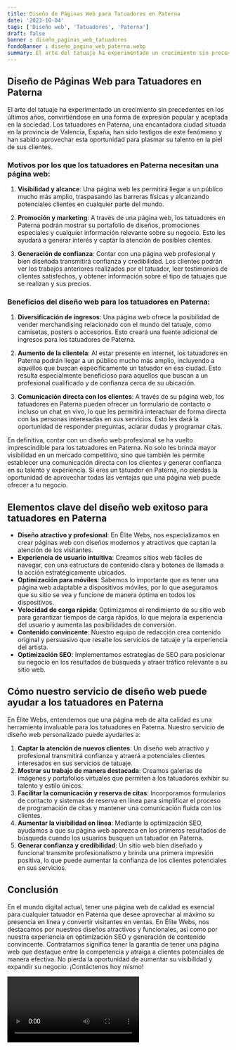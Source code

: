```yaml
---
title: Diseño de Páginas Web para Tatuadores en Paterna
date: '2023-10-04'
tags: ['Diseño web', 'Tatuadores', 'Paterna']
draft: false
banner : diseño_paginas_web_tatuadores
fondoBanner : diseño_pagina_web_paterna.webp
summary: El arte del tatuaje ha experimentado un crecimiento sin precedentes en los últimos años, convirtiéndose en una forma de expresión popular y aceptada en la sociedad. Los tatuadores en Paterna, una encantadora ciudad situada en la provincia de Valencia, España, han sido testigos de este fenómeno y han sabido aprovechar esta oportunidad para plasmar su talento en la piel de sus clientes.
---
```


## Diseño de Páginas Web para Tatuadores en Paterna

El arte del tatuaje ha experimentado un crecimiento sin precedentes en los últimos años, convirtiéndose en una forma de expresión popular y aceptada en la sociedad. Los tatuadores en Paterna, una encantadora ciudad situada en la provincia de Valencia, España, han sido testigos de este fenómeno y han sabido aprovechar esta oportunidad para plasmar su talento en la piel de sus clientes.

### Motivos por los que los tatuadores en Paterna necesitan una página web:

1. **Visibilidad y alcance**: Una página web les permitirá llegar a un público mucho más amplio, traspasando las barreras físicas y alcanzando potenciales clientes en cualquier parte del mundo.

2. **Promoción y marketing**: A través de una página web, los tatuadores en Paterna podrán mostrar su portafolio de diseños, promociones especiales y cualquier información relevante sobre su negocio. Esto les ayudará a generar interés y captar la atención de posibles clientes.

3. **Generación de confianza**: Contar con una página web profesional y bien diseñada transmitirá confianza y credibilidad. Los clientes podrán ver los trabajos anteriores realizados por el tatuador, leer testimonios de clientes satisfechos, y obtener información sobre el tipo de tatuajes que se realizan y sus precios.

### Beneficios del diseño web para los tatuadores en Paterna:

1. **Diversificación de ingresos**: Una página web ofrece la posibilidad de vender merchandising relacionado con el mundo del tatuaje, como camisetas, posters o accesorios. Esto creará una fuente adicional de ingresos para los tatuadores de Paterna.

2. **Aumento de la clientela**: Al estar presente en internet, los tatuadores en Paterna podrán llegar a un público mucho más amplio, incluyendo a aquellos que buscan específicamente un tatuador en esa ciudad. Esto resulta especialmente beneficioso para aquellos que buscan a un profesional cualificado y de confianza cerca de su ubicación.

3. **Comunicación directa con los clientes**: A través de su página web, los tatuadores en Paterna pueden ofrecer un formulario de contacto o incluso un chat en vivo, lo que les permitirá interactuar de forma directa con las personas interesadas en sus servicios. Esto les dará la oportunidad de responder preguntas, aclarar dudas y programar citas.

En definitiva, contar con un diseño web profesional se ha vuelto imprescindible para los tatuadores en Paterna. No solo les brinda mayor visibilidad en un mercado competitivo, sino que también les permite establecer una comunicación directa con los clientes y generar confianza en su talento y experiencia. Si eres un tatuador en Paterna, no pierdas la oportunidad de aprovechar todas las ventajas que una página web puede ofrecer a tu negocio.

<GifSeo />

<Cta />

## Elementos clave del diseño web exitoso para tatuadores en Paterna

- **Diseño atractivo y profesional**: En Élite Webs, nos especializamos en crear páginas web con diseños modernos y atractivos que captan la atención de los visitantes.
- **Experiencia de usuario intuitiva**: Creamos sitios web fáciles de navegar, con una estructura de contenido clara y botones de llamada a la acción estratégicamente ubicados.
- **Optimización para móviles**: Sabemos lo importante que es tener una página web adaptable a dispositivos móviles, por lo que aseguramos que su sitio se vea y funcione de manera óptima en todos los dispositivos.
- **Velocidad de carga rápida**: Optimizamos el rendimiento de su sitio web para garantizar tiempos de carga rápidos, lo que mejora la experiencia del usuario y aumenta las posibilidades de conversión.
- **Contenido convincente**: Nuestro equipo de redacción crea contenido original y persuasivo que resalte los servicios de tatuaje y la experiencia del artista.
- **Optimización SEO**: Implementamos estrategias de SEO para posicionar su negocio en los resultados de búsqueda y atraer tráfico relevante a su sitio web.

## Cómo nuestro servicio de diseño web puede ayudar a los tatuadores en Paterna

En Élite Webs, entendemos que una página web de alta calidad es una herramienta invaluable para los tatuadores en Paterna. Nuestro servicio de diseño web personalizado puede ayudarles a:

1. **Captar la atención de nuevos clientes**: Un diseño web atractivo y profesional transmitirá confianza y atraerá a potenciales clientes interesados en sus servicios de tatuaje.
2. **Mostrar su trabajo de manera destacada**: Creamos galerías de imágenes y portafolios virtuales que permiten a los tatuadores exhibir su talento y estilo únicos.
3. **Facilitar la comunicación y reserva de citas**: Incorporamos formularios de contacto y sistemas de reserva en línea para simplificar el proceso de programación de citas y mantener una comunicación fluida con los clientes.
4. **Aumentar la visibilidad en línea**: Mediante la optimización SEO, ayudamos a que su página web aparezca en los primeros resultados de búsqueda cuando los usuarios busquen un tatuador en Paterna.
5. **Generar confianza y credibilidad**: Un sitio web bien diseñado y funcional transmite profesionalismo y brinda una primera impresión positiva, lo que puede aumentar la confianza de los clientes potenciales en sus servicios.

## Conclusión

En el mundo digital actual, tener una página web de calidad es esencial para cualquier tatuador en Paterna que desee aprovechar al máximo su presencia en línea y convertir visitantes en ventas. En Élite Webs, nos destacamos por nuestros diseños atractivos y funcionales, así como por nuestra experiencia en optimización SEO y generación de contenido convincente. Contratarnos significa tener la garantía de tener una página web que destaque entre la competencia y atraiga a clientes potenciales de manera efectiva. No pierda la oportunidad de aumentar su visibilidad y expandir su negocio. ¡Contáctenos hoy mismo!


<Video />

<CtaBot job='Tatuadores' city='Paterna'/>

<Gmaps query='Paterna+españa+maps' />